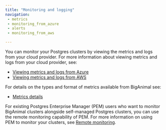 ```yaml
---
title: "Monitoring and logging"
navigation:
 - metrics
 - monitoring_from_azure
 - alerts
 - monitoring_from_aws

---
```


You can monitor your Postgres clusters by viewing the metrics and logs from your cloud provider. For more information about viewing metrics and logs from your cloud provider, see:

- [Viewing metrics and logs from Azure](monitoring_from_azure)
- [Viewing metrics and logs from AWS](monitoring_from_aws)

For details on the types and format of metrics available from BigAnimal see:

- [Metrics details](metrics)

For existing Postgres Enterprise Manager (PEM) users who want to monitor BigAnimal clusters alongside self-managed Postgres clusters, you can use the remote monitoring capability of PEM. For more information on using PEM to monitor your clusters, see [Remote monitoring](/pem/latest/pem_admin/02a_pem_remote_monitoring).
